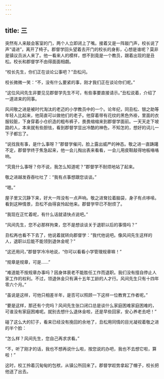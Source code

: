 ```yaml
---
---
---
```

title: 三
---




突然有人来敲会客室的门，两个人立即闭上了嘴。接着又是一阵敲门声，校长说了声“请进”，离开了椅子。郡督学回头望着去开门的校长的身影，心想是谁呢？莫非是镇议员派人来了。他一看来人的模样，想不到竟是一个教员，跟着出现的是丑松。校长和郡督学不由得面面相觑。

“校长先生，你们正在谈论公事吧？”丑松问。

校长微微一笑：“不，没有什么要紧的事，刚才我们正在谈论你们呢。”

“这位风间先生非要见见郡督学先生不可，有些事要直接请示。”丑松说着，介绍了一道进来的同事。

风间敬之进是被时代淘汰的老迈的小学教员中的一个。论年纪，同丑松、银之助等年轻人比起来，他简直可以做他们的老子。他穿着带有花纹的黑色外褂，里面的衣服较脏，下身穿着小仓织造的粗布裤子，畏畏缩缩来到郡督学面前。一天天走下坡路的人，本来就有些胆怯，看到郡督学显出冷酷的神色，不知怎的，想好的词儿一下子都忘了。

“说找我有事，是什么事呀？”郡督学催问，脸上露出威严的神态。敬之进一直踌躇不定，郡督学终于焦急起来，他一会儿掏出表来看看，一会儿用皮鞋敲得地板咯咯响。

“究竟什么事呀？你不说，我怎么知道呢？”郡督学不耐烦地站了起来。

敬之进越发吞吞吐吐了：“我有点事想跟您谈谈。”

“嗯。”

屋子里又沉静下来，好大一阵没有一点声响。敬之进耷拉着脑袋，身子有点哆嗦。看到这种情景，丑松不由得哀怜起他来。郡督学早已不耐烦了。

“我现在正忙着呢，有什么话就请快点说吧。”

“风间先生，您不必那样拘束，您不是想谈谈关于退职以后的事情吗？”

丑松再也看不下去了，他说着就转向郡督学：“我代他说吧。像风间先生这样的人，退职以后能不能领到退休金呢？”

“这还用问，”郡督学冷冷地说，“你可以看看小学管理规章嘛！”

“规章是规章，可是……”

“难道能不按规章办事吗？因身体衰老不能胜任工作而退职。我们没有擅自停止人家工作的权利。不过，领退休金只有满十五年工龄的人才行。风间先生只有十四年零六个月。”

“虽说是这样，可他只相差半年，是否可以照顾一下这样一位教育工作者呢。”

“要是这样，那还有个完吗？风间先生张口闭口总是谈什么家庭困难家庭困难的，可谁没有家庭困难呢。就别去想什么退休金啦，还是早些回家，安心养老去吧！”

碰了这么大的钉子，看来已经没有挽回的余地了，丑松用同情的目光凝视着敬之进的半个脸：

“怎么样？风间先生，您自己再求求看。”

“不，听了刚才的话，我也不想再说什么啦，按您说的办吧，我也不去想它啦，算啦！”

这时，校工拎着沉甸甸的包袱，从镇公所回来了。郡督学趁势拿起了帽子，校长把他送了出去。